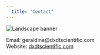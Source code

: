 ```yaml
---
  title: "Contact"
---
```


::: banner-container
<img src="images/FloridaLake.jpg" alt="Landscape banner" class="banner-img"/>
:::

::: {.container .text-center .mx-auto style="max-width: 800px;"}
Email: geraldine\@dxdtscientific.com\
Website: [dxdtscientific.com](https://dxdtscientific.com)
:::
